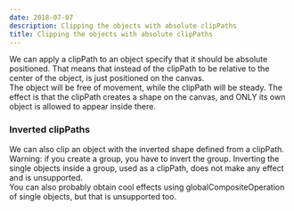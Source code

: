 ```yaml
---
date: 2018-07-07
description: Clipping the objects with absolute clipPaths
title: Clipping the objects with absolute clipPaths
---
```


We can apply a clipPath to an object specify that it should be absolute positioned. That means that instead of the clipPath to be relative to the center of the object, is just positioned on the canvas.  
The object will be free of movement, while the clipPath will be steady. The effect is that the clipPath creates a shape on the canvas, and ONLY its own object is allowed to appear inside there.

<Example1 client:idle />

### Inverted clipPaths

We can also clip an object with the inverted shape defined from a clipPath.  
Warning: if you create a group, you have to invert the group. Inverting the single objects inside a group, used as a clipPath, does not make any effect and is unsupported.  
You can also probably obtain cool effects using globalCompositeOperation of single objects, but that is unsupported too.

<Example2 client:idle />
